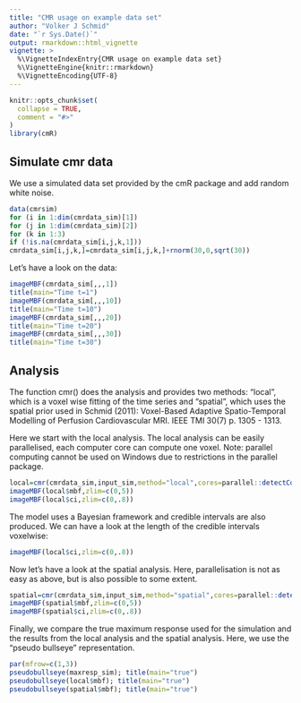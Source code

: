 ```yaml
---
title: "CMR usage on example data set"
author: "Volker J Schmid"
date: "`r Sys.Date()`"
output: rmarkdown::html_vignette
vignette: >
  %\VignetteIndexEntry{CMR usage on example data set}
  %\VignetteEngine{knitr::rmarkdown}
  %\VignetteEncoding{UTF-8}
---
```


```r
knitr::opts_chunk$set(
  collapse = TRUE,
  comment = "#>"
)
library(cmR)
```

## Simulate cmr data

We use a simulated data set provided by the cmR package and add random white noise. 

```r
data(cmrsim)
for (i in 1:dim(cmrdata_sim)[1])
for (j in 1:dim(cmrdata_sim)[2])
for (k in 1:3)
if (!is.na(cmrdata_sim[i,j,k,1]))
cmrdata_sim[i,j,k,]=cmrdata_sim[i,j,k,]+rnorm(30,0,sqrt(30))
```

Let's have a look on the data:
```r
imageMBF(cmrdata_sim[,,,1])
title(main="Time t=1")
imageMBF(cmrdata_sim[,,,10])
title(main="Time t=10")
imageMBF(cmrdata_sim[,,,20])
title(main="Time t=20")
imageMBF(cmrdata_sim[,,,30])
title(main="Time t=30")
```

## Analysis

The function cmr() does the analysis and provides two methods: "local", which is a voxel wise fitting of the time series and "spatial", which uses the spatial prior used in Schmid (2011): Voxel-Based Adaptive Spatio-Temporal Modelling of Perfusion Cardiovascular MRI. IEEE TMI 30(7) p. 1305 - 1313.

Here we start with the local analysis. The local analysis can be easily parallelised, each computer core can compute one voxel. Note: parallel computing cannot be used on Windows due to restrictions in the parallel package. 

```r
local=cmr(cmrdata_sim,input_sim,method="local",cores=parallel::detectCores())
imageMBF(local$mbf,zlim=c(0,5))
imageMBF(local$ci,zlim=c(0,.8))
```

The model uses a Bayesian framework and credible intervals are also produced. We can have a look at the length of the credible intervals voxelwise: 

```r
imageMBF(local$ci,zlim=c(0,.8))
```

Now let's have a look at the spatial analysis. Here, parallelisation is not as easy as above, but is also possible to some extent.

```r
spatial=cmr(cmrdata_sim,input_sim,method="spatial",cores=parallel::detectCores())
imageMBF(spatial$mbf,zlim=c(0,5))
imageMBF(spatial$ci,zlim=c(0,.8))
```

Finally, we compare the true maximum response used for the simulation and the results from the local analysis and the spatial analysis. Here, we use the "pseudo bullseye" representation.

```r
par(mfrow=c(1,3))
pseudobullseye(maxresp_sim); title(main="true")
pseudobullseye(local$mbf); title(main="true")
pseudobullseye(spatial$mbf); title(main="true")
```







